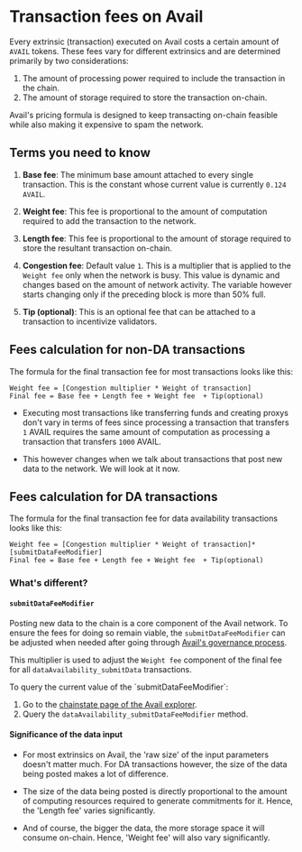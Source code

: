 
# Transaction fees on Avail

Every extrinsic (transaction) executed on Avail costs a certain amount of `AVAIL` tokens. These fees vary for different
extrinsics and are determined primarily by two considerations:

1. The amount of processing power required to include the transaction in the chain.
2. The amount of storage required to store the transaction on-chain.

Avail's pricing formula is designed to keep transacting on-chain feasible while also making it expensive to spam the network.

## Terms you need to know

1. **Base fee**: The minimum base amount attached to every single transaction. This is the constant whose current
value is currently `0.124 AVAIL`.

2. **Weight fee**: This fee is proportional to the amount of computation required to add the transaction to the network.

3. **Length fee**: This fee is proportional to the amount of storage required to store the resultant transaction on-chain.

4. **Congestion fee**: Default value `1`. This is a multiplier that is applied to the `Weight fee` only when
the network is busy. This value is dynamic and changes based on the amount of network activity.
The variable however starts changing only if the preceding block is more than 50% full.

5. **Tip (optional)**: This is an optional fee that can be attached to a transaction to incentivize validators.

## Fees calculation for non-DA transactions

The formula for the final transaction fee for most transactions looks like this:

```
Weight fee = [Congestion multiplier * Weight of transaction]
Final fee = Base fee + Length fee + Weight fee  + Tip(optional)
```

- Executing most transactions like transferring funds and creating proxys don't vary in terms  of fees since
processing a transaction that transfers `1` AVAIL requires the same amount of computation as processing a
transaction that transfers `1000` AVAIL.

- This however changes when we talk about transactions that post new data to the network. We will look at it now.

## Fees calculation for DA transactions

The formula for the final transaction fee for data availability transactions looks like this:

```
Weight fee = [Congestion multiplier * Weight of transaction]*[submitDataFeeModifier]
Final fee = Base fee + Length fee + Weight fee  + Tip(optional)
```

### What's different?

#### `submitDataFeeModifier`

Posting new data to the chain is a core component of the Avail network. To ensure the fees for doing so remain
viable, the `submitDataFeeModifier` can be adjusted when needed after going through
[Avail's governance process](/user-guides/staking-governance/governance-on-avail).

This multiplier is used to adjust the `Weight fee` component of the final fee for all `dataAvailability_submitData` transactions.

<Callout type="info">
To query the current value of the `submitDataFeeModifier`:

1. Go to the [chainstate page of the Avail explorer](https://explorer.availproject.org/#/chainstate).
2. Query the `dataAvailability_submitDataFeeModifier` method.
</Callout>

#### Significance of the data input

- For most extrinsics on Avail, the 'raw size' of the input parameters doesn't matter much. For DA transactions
however, the size of the data being posted makes a lot of difference.

- The size of the data being posted is directly proportional to the amount of computing resources required to
generate commitments for it. Hence, the 'Length fee' varies significantly.

- And of course, the bigger the data, the more storage space it will consume on-chain. Hence, 'Weight fee' will also
vary significantly.
